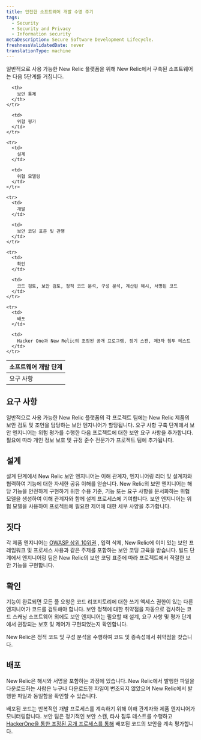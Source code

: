 ```yaml
---
title: 안전한 소프트웨어 개발 수명 주기
tags:
  - Security
  - Security and Privacy
  - Information security
metaDescription: Secure Software Development Lifecycle.
freshnessValidatedDate: never
translationType: machine
---
```


일반적으로 사용 가능한 New Relic 플랫폼을 위해 New Relic에서 구축된 소프트웨어는 다음 5단계를 거칩니다.

<table>
  <thead>
    <tr>
      <th style={{ width: "400px"}}>
        소프트웨어 개발 단계
      </th>

      <th>
        보안 통제
      </th>
    </tr>
  </thead>

  <tbody>
    <tr>
      <td>
        요구 사항
      </td>

      <td>
        위험 평가
      </td>
    </tr>

    <tr>
      <td>
        설계
      </td>

      <td>
        위협 모델링
      </td>
    </tr>

    <tr>
      <td>
        개발
      </td>

      <td>
        보안 코딩 표준 및 관행
      </td>
    </tr>

    <tr>
      <td>
        확인
      </td>

      <td>
        코드 검토, 보안 검토, 정적 코드 분석, 구성 분석, 계산된 해시, 서명된 코드
      </td>
    </tr>

    <tr>
      <td>
        배포
      </td>

      <td>
        Hacker One과 New Relic의 조정된 공개 프로그램, 정기 스캔, 제3자 침투 테스트
      </td>
    </tr>
  </tbody>
</table>

## 요구 사항

일반적으로 사용 가능한 New Relic 플랫폼의 각 프로젝트 팀에는 New Relic 제품의 보안 검토 및 조언을 담당하는 보안 엔지니어가 할당됩니다. 요구 사항 구축 단계에서 보안 엔지니어는 위험 평가를 수행한 다음 프로젝트에 대한 보안 요구 사항을 추가합니다. 필요에 따라 개인 정보 보호 및 규정 준수 전문가가 프로젝트 팀에 추가됩니다.

## 설계

설계 단계에서 New Relic 보안 엔지니어는 이해 관계자, 엔지니어링 리더 및 설계자와 협력하여 기능에 대한 자세한 공유 이해를 얻습니다. New Relic의 보안 엔지니어는 해당 기능을 안전하게 구현하기 위한 수용 기준, 기능 또는 요구 사항을 문서화하는 위협 모델을 생성하여 이해 관계자와 함께 설계 프로세스에 기여합니다. 보안 엔지니어는 위협 모델을 사용하여 프로젝트에 필요한 제어에 대한 세부 사양을 추가합니다.

## 짓다

각 제품 엔지니어는 [OWASP 상위 10위권](https://owasp.org/www-project-top-ten/) , 입력 삭제, New Relic에 이미 있는 보안 프레임워크 및 프로세스 사용과 같은 주제를 포함하는 보안 코딩 교육을 받습니다. 빌드 단계에서 엔지니어링 팀은 New Relic의 보안 코딩 표준에 따라 프로젝트에서 적절한 보안 기능을 구현합니다.

## 확인

기능이 완료되면 모든 풀 요청은 코드 리포지토리에 대한 쓰기 액세스 권한이 있는 다른 엔지니어가 코드를 검토해야 합니다. 보안 정책에 대한 취약점을 자동으로 검사하는 코드 스캐닝 소프트웨어 외에도 보안 엔지니어는 필요할 때 설계, 요구 사항 및 평가 단계에서 권장되는 보호 및 제어가 구현되었는지 확인합니다.

New Relic은 정적 코드 및 구성 분석을 수행하여 코드 및 종속성에서 취약점을 찾습니다.

## 배포

New Relic은 해시와 서명을 포함하는 과정에 있습니다. New Relic에서 발행한 파일을 다운로드하는 사람은 누구나 다운로드한 파일이 변조되지 않았으며 New Relic에서 발행한 파일과 동일함을 확인할 수 있습니다.

배포된 코드는 반복적인 개발 프로세스를 계속하기 위해 이해 관계자와 제품 엔지니어가 모니터링합니다. 보안 팀은 정기적인 보안 스캔, 타사 침투 테스트를 수행하고 [HackerOne을 통한 조정된 공개 프로세스를 통해](/docs/security/new-relic-security/data-privacy/reporting-security-vulnerabilities) 배포된 코드의 보안을 계속 평가합니다.